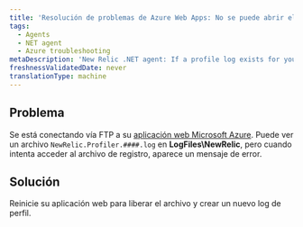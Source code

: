 ```yaml
---
title: 'Resolución de problemas de Azure Web Apps: No se puede abrir el archivo de registro'
tags:
  - Agents
  - NET agent
  - Azure troubleshooting
metaDescription: 'New Relic .NET agent: If a profile log exists for your Azure Web App but you cannot view it, restart your web app.'
freshnessValidatedDate: never
translationType: machine
---
```


## Problema

Se está conectando vía FTP a su [aplicación web Microsoft Azure](/docs/agents/net-agent/azure-installation/install-app-azure-web-apps). Puede ver un archivo `NewRelic.Profiler.####.log` en <DoNotTranslate>**LogFiles\\NewRelic**</DoNotTranslate>, pero cuando intenta acceder al archivo de registro, aparece un mensaje de error.

## Solución

Reinicie su aplicación web para liberar el archivo y crear un nuevo log de perfil.